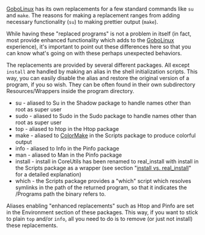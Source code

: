 {{ToC}}

[[GoboLinux]] has its own replacements for a few standard commands like <code>su</code> and <code>make</code>. The reasons for making a replacement ranges from adding necessary functionality (<code>su</code>) to making prettier output (<code>make</code>).

While having these "replaced programs" is not a problem in itself (in fact, most provide enhanced functionality which adds to the [[GoboLinux]] experience), it's important to point out these differences here so that you can know what's going on with these perhaps unexpected behaviors.

The replacements are provided by several different packages. All except <code>install</code> are handled by making an alias in the shell initialization scripts. This way, you can easily disable the alias and restore the original version of a program, if you so wish. They can be often found in their own subdirectory Resources/Wrappers inside the program directory.

* su - aliased to Su in the Shadow package to handle names other than root as super user
* sudo - aliased to Sudo in the Sudo package to handle names other than root as super user
* top - aliased to htop in the Htop package
* make - aliased to [[ColorMake]] in the Scripts package to produce colorful output
* info - aliased to Info in the Pinfo package
* man - aliased to Man in the Pinfo package
* install - install in CoreUtils has been renamed to real_install with install in the Scripts package as a wrapper (see section "[[install vs. real_install]]" for a detailed explanation)
* which - the Scripts package provides a "which" script which resolves symlinks in the path of the returned program, so that it indicates the /Programs path the binary refers to.

Aliases enabling "enhanced replacements" such as Htop and Pinfo are set in the Environment section of these packages. This way, if you want to stick to plain <code>top</code> and/or <code>info</code>, all you need to do is to remove (or just not install) these replacements.

{{Handbook}}